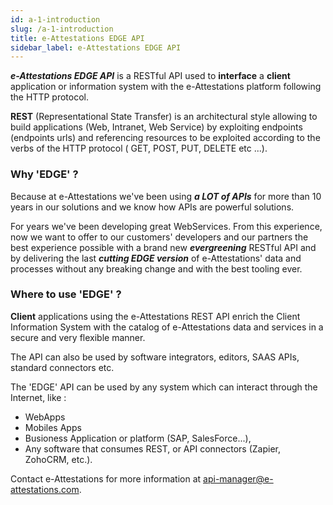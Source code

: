 ```yaml
---
id: a-1-introduction
slug: /a-1-introduction
title: e-Attestations EDGE API
sidebar_label: e-Attestations EDGE API
---
```




***e-Attestations EDGE API*** is a RESTful API used to **interface** a **client** application or information system with the e-Attestations platform following the HTTP protocol.

**REST** (Representational State Transfer) is an architectural style allowing to build applications (Web, Intranet, Web Service) by exploiting endpoints (endpoints urls) and referencing resources to be exploited according to the verbs of the HTTP protocol ( GET, POST, PUT, DELETE etc ...).

### Why 'EDGE' ?

Because at e-Attestations we've been using ***a LOT of APIs*** for more than 10 years in our solutions and we know how APIs are powerful solutions.

For years we've been developing great WebServices. 
From this experience, now we want to offer to our customers' developers and our partners the best experience possible with a brand new ***evergreening*** RESTful API
and by delivering the last ***cutting EDGE version*** of e-Attestations' data and processes without any breaking change and with the best tooling ever.

### Where to use 'EDGE' ?

**Client** applications using the e-Attestations REST API enrich the Client Information System with the catalog of e-Attestations data and services in a secure and very flexible manner.

The API can also be used by software integrators, editors, SAAS APIs, standard connectors etc.


The 'EDGE' API can be used by any system which can interact through the Internet, like :

- WebApps
- Mobiles Apps
- Busioness Application or platform (SAP, SalesForce...), 
- Any software that consumes REST, or API connectors (Zapier, ZohoCRM, etc.).

Contact e-Attestations for more information at [api-manager@e-attestations.com](mailto:api-manager@e-attestations.com).
